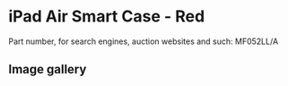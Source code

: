 # iPad Air Smart Case - Red

Part number, for search engines, auction websites and such: MF052LL/A

## Image gallery

<div style={{ width: "768px" }}>
  <GalleryComponent
    images={[
      {
        original: "/everysource/MF052",
        thumbnail: "/everypreview/MF052",
      },
      {
        original: "/everysource/MF052_AV1_SILVER",
        thumbnail: "/everypreview/MF052_AV1_SILVER",
      },
      {
        original: "/everysource/MF052_AV1_SPACE_GRAY",
        thumbnail: "/everypreview/MF052_AV1_SPACE_GRAY",
      },
      {
        original: "/everysource/MF052_AV3",
        thumbnail: "/everypreview/MF052_AV3",
      },
      {
        original: "/everysource/MF052_AV4",
        thumbnail: "/everypreview/MF052_AV4",
      },
      {
        original: "/everysource/MF052_AV5",
        thumbnail: "/everypreview/MF052_AV5",
      },
      {
        original: "/everysource/MF052_AV6",
        thumbnail: "/everypreview/MF052_AV6",
      }
    ]}
  />
</div>
